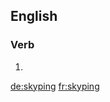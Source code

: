 
==English==

===Verb===
{{head|en}}

# {{present participle of|skype|lang=en}}

[[de:skyping]]
[[fr:skyping]]
